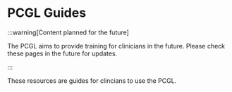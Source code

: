 # PCGL Guides

:::warning[Content planned for the future]

The PCGL aims to provide training for clinicians in the future. Please check these pages in the future for updates.

:::

These resources are guides for clincians to use the PCGL.
